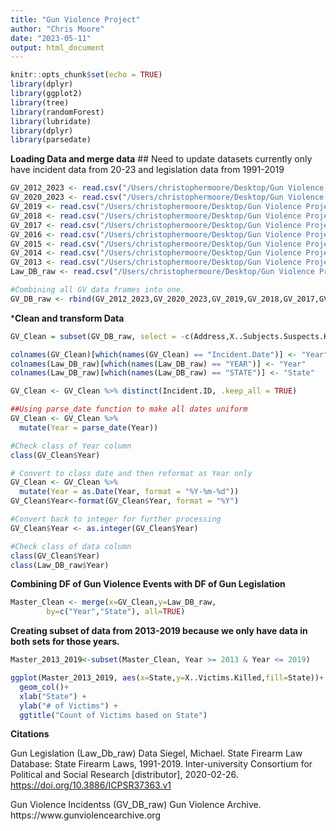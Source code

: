 ```yaml
---
title: "Gun Violence Project"
author: "Chris Moore"
date: "2023-05-11"
output: html_document
---
```


```r
knitr::opts_chunk$set(echo = TRUE)
library(dplyr)
library(ggplot2)
library(tree)
library(randomForest)
library(lubridate)
library(dplyr)
library(parsedate)
```

**Loading Data and merge data** \## Need to update datasets currently only have incident data from 20-23 and legislation data from 1991-2019

```r


GV_2012_2023 <- read.csv("/Users/christophermoore/Desktop/Gun Violence Project/Gun Violence Archive Data/GV_2012_2023.csv")
GV_2020_2023 <- read.csv("/Users/christophermoore/Desktop/Gun Violence Project/Gun Violence Archive Data/GV_2020_2023.csv")
GV_2019 <- read.csv("/Users/christophermoore/Desktop/Gun Violence Project/Gun Violence Archive Data/GV_2019.csv")
GV_2018 <- read.csv("/Users/christophermoore/Desktop/Gun Violence Project/Gun Violence Archive Data/GV_2018.csv")
GV_2017 <- read.csv("/Users/christophermoore/Desktop/Gun Violence Project/Gun Violence Archive Data/GV_2017.csv")
GV_2016 <- read.csv("/Users/christophermoore/Desktop/Gun Violence Project/Gun Violence Archive Data/GV_2016.csv")
GV_2015 <- read.csv("/Users/christophermoore/Desktop/Gun Violence Project/Gun Violence Archive Data/GV_2015.csv")
GV_2014 <- read.csv("/Users/christophermoore/Desktop/Gun Violence Project/Gun Violence Archive Data/GV_2014.csv")
GV_2013 <- read.csv("/Users/christophermoore/Desktop/Gun Violence Project/Gun Violence Archive Data/GV_2013.csv")
Law_DB_raw <- read.csv("/Users/christophermoore/Desktop/Gun Violence Project/gun_laws.csv")

#Combining all GV data frames into one. 
GV_DB_raw <- rbind(GV_2012_2023,GV_2020_2023,GV_2019,GV_2018,GV_2017,GV_2016,GV_2015,GV_2014,GV_2013)

```

***Clean and transform Data**

```r
GV_Clean = subset(GV_DB_raw, select = -c(Address,X..Subjects.Suspects.Killed,X..Subjects.Suspects.Arrested,X..Subjects.Suspects.Injured,Operations) )

colnames(GV_Clean)[which(names(GV_Clean) == "Incident.Date")] <- "Year"
colnames(Law_DB_raw)[which(names(Law_DB_raw) == "YEAR")] <- "Year"
colnames(Law_DB_raw)[which(names(Law_DB_raw) == "STATE")] <- "State"

GV_Clean <- GV_Clean %>% distinct(Incident.ID, .keep_all = TRUE)
```

```r
##Using parse_date function to make all dates uniform
GV_Clean <- GV_Clean %>%      
  mutate(Year = parse_date(Year))
```

```r
#Check class of Year column
class(GV_Clean$Year)

# Convert to class date and then reformat as Year only
GV_Clean <- GV_Clean %>% 
  mutate(Year = as.Date(Year, format = "%Y-%m-%d"))
GV_Clean$Year<-format(GV_Clean$Year, format = "%Y")

#Convert back to integer for further processing
GV_Clean$Year <- as.integer(GV_Clean$Year) 

#Check class of data column
class(GV_Clean$Year)
class(Law_DB_raw$Year)
```



**Combining DF of Gun Violence Events with DF of Gun Legislation**

```r

Master_Clean <- merge(x=GV_Clean,y=Law_DB_raw, 
        by=c("Year","State"), all=TRUE)
```


**Creating subset of data from 2013-2019 because we only have data in both sets for those years.**
```r
Master_2013_2019<-subset(Master_Clean, Year >= 2013 & Year <= 2019)
```


```r
ggplot(Master_2013_2019, aes(x=State,y=X..Victims.Killed,fill=State))+
  geom_col()+
  xlab("State") + 
  ylab("# of Victims") +
  ggtitle("Count of Victims based on State")
```

**Citations** 

Gun Legislation (Law_Db_raw)
Data Siegel, Michael. State Firearm Law Database: State Firearm Laws, 1991-2019. Inter-university Consortium for Political and Social Research [distributor], 2020-02-26. <https://doi.org/10.3886/ICPSR37363.v1>

Gun Violence Incidentss (GV_DB_raw)
Gun Violence Archive. https://www.gunviolencearchive.org
